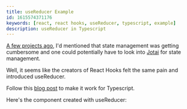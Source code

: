 ```yaml
---
title: useReducer Example
id: 1615574371176
keywords: [react, react hooks, useReducer, typescript, example]
description: useReducer in Typescript
---
```

[A few projects ago](/posts/grocerylist), I'd mentioned that state management was getting cumbersome and one could potentially have to look into [Jotai](https://github.com/pmndrs/jotai) for state management.

Well, it seems like the creators of React Hooks felt the same pain and introduced useReducer.

Follow this [blog post](https://www.benmvp.com/blog/type-checking-react-usereducer-typescript/) to make it work for Typescript.

Here's the component created with useReducer:

<UseReducerExample/>

